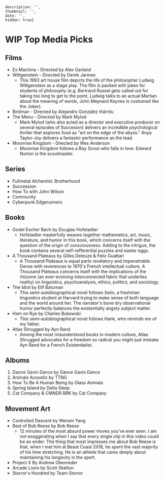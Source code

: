     description: '',
    thumbnail: '',
    date: '',
    hidden: true}

# WIP Top Media Picks

## Films
- Ex Machina - Directed by Alex Garland
- Wittgenstein - Directed by Derek Jarman
    - This 1993 art house film depicts the life of the philosopher Ludwig Wittgenstein as a stage play. The film is packed with jokes for students of philosophy (e.g. Bertrand Russel gets called out for taking too long to get to the point, Ludwig talks to an actual Martian about the meaning of words, John Meynard Keynes is costumed like the Joker).
- Birdman - Directed by Alejandro González Iñárritu
- The Menu - Directed by Mark Mylod
    -  Mark Mylod (who also acted as a director and executive producer on several episodes of Succesion) delivers an incredible psychological thriller that explores food as "art on the edge of the abyss." Anya Taylor-Joy delivers a fantastic performance as the lead.
- Moonrise Kingdom - Directed by Wes Anderson
    -  Moonrise Kingdom follows a Boy Scout who falls in love. Edward Norton is the scoutmaster.


## Series
- Fullmetal Alchemist: Brotherhood
- Succession
- How To with John Wilson
- Community
- Cyberpunk Edgerunners

## Books
- Godel Escher Bach by Douglas Hofstadter
    - Hofstadter masterfully weaves together mathematics, art, music, literature, and humor in this book, which concerns itself with the question of the origin of consciousness. Adding to the intrigue, the book contains several self-refferential puzzles and easter eggs.
- A Thousand Plateaus by Gilles Deleuze \& Felix Guattari
    - A Thousand Plateaus is equal parts revelatory and impenetrable. Dense with reverences to 1970's French intellectual culture, A Thousand Plateaus concerns itself with the implications of the rhizome (an ever-evolving interconnected fabric that underlies reality) on linguistics, psychoanalysis, ethics, politics, and sociology.
- The Idiot by Elif Batuman
    - This semi-autobiographical novel follows Selin, a freshman linguistics student at Harvard trying to make sense of both language and the world around her. The narrator's bone dry observational humor perfectly balances the existentially angsty subject matter.
- Ham on Rye by Charles Bukowski
    - This semi-autobiographical novel follows Hank, who reminds me of my father.
- Atlas Shrugged by Ayn Rand
    - Among the most misunderstood books in modern culture, Atlas Shrugged advocates for a freedom so radical you might just mistake Ayn Rand for a French Existentialist.

## Albums
1) Dance Gavin Dance by Dance Gavin Dance
2) Animals Acoustic by TTNG
3) How To Be A Human Being by Glass Animals
4) Spring Island by Delta Sleep
5) Cat Company \& CMNDR BRK by Cat Company

## Movement Art
 - Controlled Descent by Wenxin Yang
 - Best of Bob Reese by Bob Reese
    - 12 minutes of the most absurd power moves you've ever seen. I am not exaggerating when I say that every single clip in this video could be an ender. The thing that most impresses me about Bob Reese is that, when I met him at Beast Coast 2018, he spent the vast majority of his time stretching. He is an athlete that cares deeply about maintaining his longevity in the sport.
 - Project X By Andrew Obenreder
 - Arcade Lions by Scott Skelton
 - Storror's Hundred by Team Storror